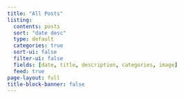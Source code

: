 ```yaml
---
title: "All Posts"
listing:
  contents: posts
  sort: "date desc"
  type: default
  categories: true
  sort-ui: false
  filter-ui: false
  fields: [date, title, description, categories, image]
  feed: true
page-layout: full
title-block-banner: false
---
```



